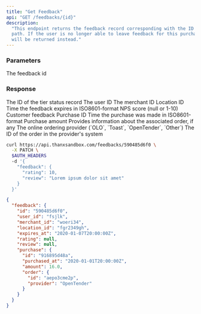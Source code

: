 ```yaml
---
title: "Get Feedback"
api: "GET /feedbacks/{id}"
description:
  "This endpoint returns the feedback record corresponding with the ID in the
  path. If the user is no longer able to leave feedback for this purchase, a 404
  will be returned instead."
---
```


### Parameters

<ParamField path="id" type="string" required>
  The feedback id
</ParamField>

### Response

<ResponseField name="id" type="string">
  The ID of the tier status record
</ResponseField>

<ResponseField name="user_id" type="string">
  The user ID
</ResponseField>

<ResponseField name="merchant_id" type="string">
  The merchant ID
</ResponseField>

<ResponseField name="location_id" type="string">
  Location ID
</ResponseField>

<ResponseField name="expires_at" type="string">
  Time the feedback expires in ISO8601-format
</ResponseField>

<ResponseField name="rating" type="integer">
  NPS score (null or 1-10)
</ResponseField>

<ResponseField name="review" type="string">
  Customer feedback
</ResponseField>

<ResponseField name="purchase.id" type="string">
  Purchase ID
</ResponseField>

<ResponseField name="purchase.purchased_at" type="string">
  Time the purchase was made in ISO8601-format
</ResponseField>

<ResponseField name="purchase.amount" type="decimal">
  Purchase amount
</ResponseField>

<ResponseField name="purchase.order" type="hash">
  Provides information about the associated order, if any
</ResponseField>

<ResponseField name="purchase.order.provider" type="enum">
  The online ordering provider (`OLO`, `Toast`, `OpenTender`, `Other`)
</ResponseField>

<ResponseField name="purchase.order.id" type="string">
  The ID of the order in the provider's system
</ResponseField>

<RequestExample>

```bash
curl https://api.thanxsandbox.com/feedbacks/590485d6f0 \
  -X PATCH \
  $AUTH_HEADERS
  -d '{
    "feedback": {
      "rating": 10,
      "review": "Lorem ipsum dolor sit amet"
    }
  }'
```

</RequestExample>

<ResponseExample>

```json
{
  "feedback": {
    "id": "590485d6f0",
    "user_id": "fsjlk",
    "merchant_id": "woeri34",
    "location_id": "fgr2349gh",
    "expires_at": "2020-01-07T20:00:00Z",
    "rating": null,
    "review": null,
    "purchase": {
      "id": "916895d48a",
      "purchased_at": "2020-01-01T20:00:00Z",
      "amount": 16.0,
      "order": {
        "id": "aepo3cme2p",
        "provider": "OpenTender"
      }
    }
  }
}
```

</ResponseExample>
